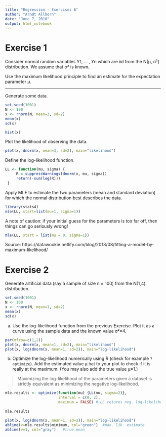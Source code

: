 ```yaml
---
title: "Regression - Exercises 6"
author: "Arndt Allhorn"
date: "June 7, 2018"
output: html_notebook
---
```


# Exercise 1

Consider normal random variables Y1, ... , Yn which are iid from the N(µ, σ²) distribution. 
We assume that σ² is known.  

Use the maximum likelihood principle to find an estimate for the expectation parameter µ.

---

Generate some data.

```r
set.seed(1001)
N <- 100
x <- rnorm(N, mean=3, sd=2)
mean(x)
sd(x)
```
```r
hist(x)
```

Plot the likelihood of observing the data.

```r
plot(x, dnorm(x, mean=3, sd=2), main="likelihood")
```

Define the log-likelihood function.

```r
LL <- function(mu, sigma) {
     R = suppressWarnings(dnorm(x, mu, sigma))
     return(-sum(log(R)))
 }
```

Apply MLE to estimate the two parameters (mean and standard deviation) for which the normal distribution best describes the data.

```r
library(stats4)
mle(LL, start=list(mu=1, sigma=1))
```
  
A note of caution: if your initial guess for the parameters is too far off, then things can go seriously wrong!  

```r
mle(LL, start = list(mu = 0, sigma=1))
```

Source: https://datawookie.netlify.com/blog/2013/08/fitting-a-model-by-maximum-likelihood/

# Exercise 2

Generate artificial data (say a sample of size n = 100) from the N(1,4) distribution.

```r
set.seed(1001)
N <- 100
x <- rnorm(N, mean=1, sd=2)
mean(x)
sd(x)
```

(a) Use the log-likelihood function from the previous Exercise. Plot it as a curve using the sample data and the known value σ²=4.

```r
par(mfrow=c(1,2))
plot(x, dnorm(x, mean=1, sd=2), main="likelihood")
plot(x, log(dnorm(x, mean=1, sd=2)), main="log-likelihood")
```

(b) Optimize the log-likelihood numerically using R (check for example `?optimize`). Add the estimated value µ.hat to your plot to check if it is really at the maximum. (You may also add the true value µ=1.)

>Maximizing the log-likelihood of the parameters given a dataset is strictly equivalent as minimizing the negative log-likelihood.

```r
mle.results <- optimize(function(mu) {LL(mu, sigma=2)},
                        interval = c(0, 2),
                        maximum = FALSE) # LL returns neg. log-likelihood
 
mle.results
```

```r
plot(x, log(dnorm(x, mean=1, sd=2)), main="log-likelihood")
abline(v=mle.results$minimum, col="green")  #max. lik. estimate
abline(v=1, col="gray")   #true mean 
```

